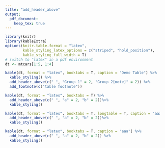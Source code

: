 ```yaml
---
title: "add_header_above"
output: 
  pdf_document:
    keep_tex: true
---
```


```r
library(knitr)
library(kableExtra)
options(knitr.table.format = "latex", 
        kable_styling_latex_options = c("striped", "hold_position"),
        kable_styling_full_width = T)
# switch to "latex" in a pdf environment
dt <- mtcars[1:5, 1:4]

kable(dt, format = "latex", booktabs = T, caption = "Demo Table") %>%
  kable_styling() %>%
  add_header_above(c(" ", "Group 1" = 2, "Group 2[note]" = 2)) %>%
  add_footnote(c("table footnote"))
```

```r
kable(dt, format = "latex", booktabs = T) %>%
  add_header_above(c(" ", "a" = 2, "b" = 2))%>%
  kable_styling()
```


```r
kable(dt, format = "latex", booktabs = T, longtable = T, caption = "aaa") %>%
  add_header_above(c(" ", "a" = 2, "b" = 2))%>%
  kable_styling()
```

```r
kable(dt, format = "latex", booktabs = T, caption = "aaa") %>%
  add_header_above(c(" ", "a" = 2, "b" = 2)) %>%
  kable_styling()
```

